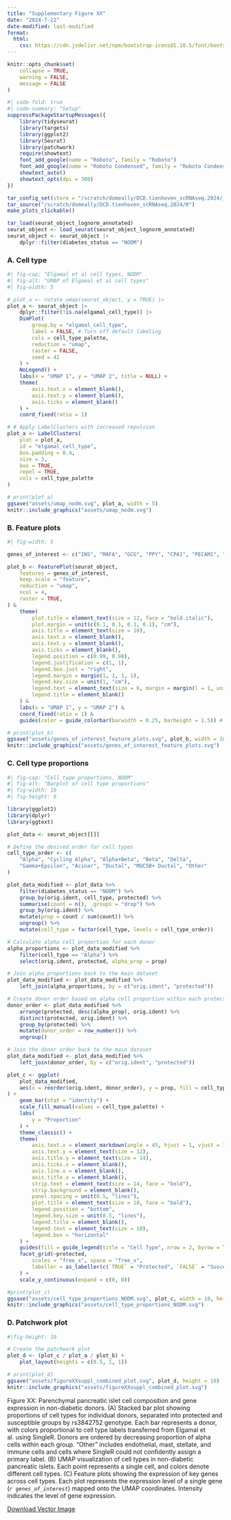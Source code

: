 ```yaml
---
title: "Supplementary Figure XX"
date: "2024-7-22" 
date-modified: last-modified
format:
  html:
    css: https://cdn.jsdelivr.net/npm/bootstrap-icons@1.10.5/font/bootstrap-icons.css
---
```


```r
knitr::opts_chunk$set(
    collapse = TRUE,
    warning = FALSE,
    message = FALSE
)
```



```r
#| code-fold: true
#| code-summary: "Setup"
suppressPackageStartupMessages({
    library(tidyseurat)
    library(targets)
    library(ggplot2)
    library(Seurat)
    library(patchwork)
    require(showtext)
    font_add_google(name = "Roboto", family = "Roboto")
    font_add_google(name = "Roboto Condensed", family = "Roboto Condensed")
    showtext_auto()
    showtext_opts(dpi = 300)
})

tar_config_set(store = "/scratch/domeally/DCD.tienhoven_scRNAseq.2024/_targets")
tar_source("/scratch/domeally/DCD.tienhoven_scRNAseq.2024/R")
make_plots_clickable()

tar_load(seurat_object_lognorm_annotated)
seurat_object <- load_seurat(seurat_object_lognorm_annotated)
seurat_object <- seurat_object |>
    dplyr::filter(diabetes_status == "NODM")
```

### A. Cell type

```r
#| fig-cap: "Elgamal et al cell types, NODM"
#| fig-alt: "UMAP of Elgamal et al cell types"
#| fig-width: 5

# plot_a <- rotate_umap(seurat_object, y = TRUE) |>
plot_a <- seurat_object |>
    dplyr::filter(!is.na(elgamal_cell_type)) |>
    DimPlot(
        group.by = "elgamal_cell_type",
        label = FALSE, # Turn off default labeling
        cols = cell_type_palette,
        reduction = "umap",
        raster = FALSE,
        seed = 42
    ) +
    NoLegend() +
    labs(x = "UMAP 1", y = "UMAP 2", title = NULL) +
    theme(
        axis.text.x = element_blank(),
        axis.text.y = element_blank(),
        axis.ticks = element_blank()
    ) +
    coord_fixed(ratio = 1)

# # Apply LabelClusters with increased repulsion
plot_a <- LabelClusters(
    plot = plot_a,
    id = "elgamal_cell_type",
    box.padding = 0.4,
    size = 3,
    box = TRUE,
    repel = TRUE,
    cols = cell_type_palette
)

# print(plot_a)
ggsave("assets/umap_nodm.svg", plot_a, width = 5)
knitr::include_graphics("assets/umap_nodm.svg")
```

### B. Feature plots

```r
#| fig-width: 5

genes_of_interest <- c("INS", "MAFA", "GCG", "PPY", "CPA1", "PECAM1", "SST", "KRT19")

plot_b <- FeaturePlot(seurat_object,
    features = genes_of_interest,
    keep.scale = "feature",
    reduction = "umap",
    ncol = 4,
    raster = TRUE,
) &
    theme(
        plot.title = element_text(size = 12, face = "bold.italic"),
        plot.margin = unit(c(0.1, 0.1, 0.1, 0.1), "cm"),
        axis.title = element_text(size = 10),
        axis.text.x = element_blank(),
        axis.text.y = element_blank(),
        axis.ticks = element_blank(),
        legend.position = c(0.99, 0.98),
        legend.justification = c(1, 1),
        legend.box.just = "right",
        legend.margin = margin(1, 1, 1, 1),
        legend.key.size = unit(1, "cm"),
        legend.text = element_text(size = 6, margin = margin(l = 1, unit = "pt")),
        legend.title = element_blank()
    ) &
    labs(x = "UMAP 1", y = "UMAP 2") &
    coord_fixed(ratio = 1) &
    guides(color = guide_colorbar(barwidth = 0.25, barheight = 1.5)) # Adjust legend size

# print(plot_b)
ggsave("assets/genes_of_interest_feature_plots.svg", plot_b, width = 10)
knitr::include_graphics("assets/genes_of_interest_feature_plots.svg")
```

### C. Cell type proportions

```r
#| fig-cap: "Cell type proportions, NODM"
#| fig-alt: "Barplot of cell type proportions"
#| fig-width: 10
#| fig-height: 6

library(ggplot2)
library(dplyr)
library(ggtext)

plot_data <- seurat_object[[]]

# Define the desired order for cell types
cell_type_order <- c(
    "Alpha", "Cycling Alpha", "Alpha+Beta", "Beta", "Delta",
    "Gamma+Epsilon", "Acinar", "Ductal", "MUC5B+ Ductal", "Other"
)

plot_data_modified <- plot_data %>%
    filter(diabetes_status == "NODM") %>%
    group_by(orig.ident, cell_type, protected) %>%
    summarise(count = n(), .groups = "drop") %>%
    group_by(orig.ident) %>%
    mutate(prop = count / sum(count)) %>%
    ungroup() %>%
    mutate(cell_type = factor(cell_type, levels = cell_type_order))

# Calculate alpha cell proportion for each donor
alpha_proportions <- plot_data_modified %>%
    filter(cell_type == "Alpha") %>%
    select(orig.ident, protected, alpha_prop = prop)

# Join alpha proportions back to the main dataset
plot_data_modified <- plot_data_modified %>%
    left_join(alpha_proportions, by = c("orig.ident", "protected"))

# Create donor order based on alpha cell proportion within each protected group
donor_order <- plot_data_modified %>%
    arrange(protected, desc(alpha_prop), orig.ident) %>%
    distinct(protected, orig.ident) %>%
    group_by(protected) %>%
    mutate(donor_order = row_number()) %>%
    ungroup()

# Join the donor order back to the main dataset
plot_data_modified <- plot_data_modified %>%
    left_join(donor_order, by = c("orig.ident", "protected"))

plot_c <- ggplot(
    plot_data_modified,
    aes(x = reorder(orig.ident, donor_order), y = prop, fill = cell_type)
) +
    geom_bar(stat = "identity") +
    scale_fill_manual(values = cell_type_palette) +
    labs(
        y = "Proportion"
    ) +
    theme_classic() +
    theme(
        axis.text.x = element_markdown(angle = 45, hjust = 1, vjust = 1, size = 8),
        axis.text.y = element_text(size = 12),
        axis.title.y = element_text(size = 14),
        axis.ticks.x = element_blank(),
        axis.line.x = element_blank(),
        axis.title.x = element_blank(),
        strip.text = element_text(size = 14, face = "bold"),
        strip.background = element_blank(),
        panel.spacing = unit(0.5, "lines"),
        plot.title = element_text(size = 18, face = "bold"),
        legend.position = "bottom",
        legend.key.size = unit(0.5, "lines"),
        legend.title = element_blank(),
        legend.text = element_text(size = 10),
        legend.box = "horizontal"
    ) +
    guides(fill = guide_legend(title = "Cell Type", nrow = 2, byrow = TRUE)) + # Adjusted to single row
    facet_grid(~protected,
        scales = "free_x", space = "free_x",
        labeller = as_labeller(c(`TRUE` = "Protected", `FALSE` = "Susceptible"))
    ) +
    scale_y_continuous(expand = c(0, 0))

#print(plot_c)
ggsave("assets/cell_type_proportions_NODM.svg", plot_c, width = 10, height = 6)
knitr::include_graphics("assets/cell_type_proportions_NODM.svg")
```

### D. Patchwork plot

```r
#|fig-height: 10

# Create the patchwork plot 
plot_d <- (plot_c / plot_a / plot_b) +
    plot_layout(heights = c(0.5, 1, 1))

# print(plot_d)
ggsave("assets/figureXXsuppl_combined_plot.svg", plot_d, height = 10)
knitr::include_graphics("assets/figureXXsuppl_combined_plot.svg")
```

::: {.callout-note icon=false appearance="simple"}

Figure XX: Parenchymal pancreatic islet cell composition and gene expression in non-diabetic donors. (A) Stacked bar plot showing proportions of cell types for individual donors, separated into protected and susceptible groups by rs3842752 genotype. Each bar represents a donor, with colors proportional to cell type labels transferred from Elgamal et al. using SingleR. Donors are ordered by decreasing proportion of alpha cells within each group. "Other" includes endothelial, mast, stellate, and immune cells and cells where SingleR could not confidently assign a primary label. (B) UMAP visualization of cell types in non-diabetic pancreatic islets. Each point represents a single cell, and colors denote different cell types. (C) Feature plots showing the expression of key genes across cell types. Each plot represents the expression level of a single gene (*`r genes_of_interest`*) mapped onto the UMAP coordinates. Intensity indicates the level of gene expression.

[<i class="bi bi-filetype-svg"></i> Download Vector Image](assets/figureXXsuppl_combined_plot.svg){download="assets/figureXXsuppl_combined_plot.svg"}

:::

